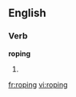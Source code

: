 
==English==

===Verb===
'''roping'''

# {{present participle of|[[rope]]}}

[[fr:roping]]
[[vi:roping]]